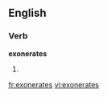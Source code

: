 
==English==

===Verb===
'''exonerates'''

# {{third-person singular of|[[exonerate]]}}

[[fr:exonerates]]
[[vi:exonerates]]